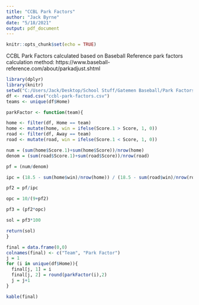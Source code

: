 ---
title: "CCBL Park Factors"
author: "Jack Byrne"
date: "5/18/2021"
output: pdf_document
---

```{r setup, include=FALSE}
knitr::opts_chunk$set(echo = TRUE)
```

CCBL Park Factors calculated based on Baseball Reference park factors calculation method: https://www.baseball-reference.com/about/parkadjust.shtml

```{r init}
library(dplyr)
library(knitr)
setwd("C:/Users/Jack/Desktop/School Stuff/Gatemen Baseball/Park Factors")
df <- read.csv("ccbl-park-factors.csv")
teams <- unique(df$Home)
```


```{r fun}
parkFactor <- function(team){

home <- filter(df, Home == team)
home <- mutate(home, win = ifelse(Score.1 > Score, 1, 0))
road <- filter(df, Away == team)
road <- mutate(road, win = ifelse(Score.1 < Score, 1, 0))

num = (sum(home$Score.1)+sum(home$Score))/nrow(home)
denom = (sum(road$Score.1)+sum(road$Score))/nrow(road)

pf = (num/denom)

ipc = (18.5 - sum(home$win)/nrow(home)) / (18.5 - sum(road$win)/nrow(road))

pf2 = pf/ipc

opc = 10/(9+pf2)

pf3 = (pf2*opc)

sol = pf3*100

return(sol)
}
```

```{r out}
final = data.frame(0,0)
colnames(final) <- c("Team", "Park Factor")
j = 1
for (i in unique(df$Home)){
  final[j, 1] = i
  final[j, 2] = round(parkFactor(i),2)
  j = j+1
}

kable(final)
```